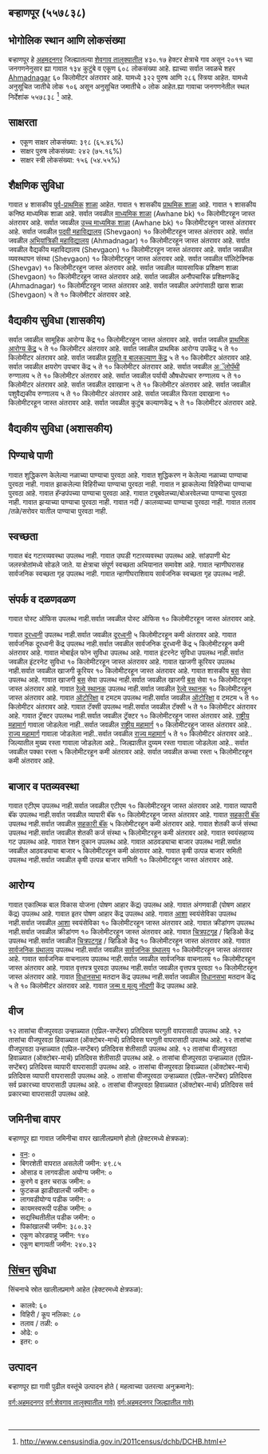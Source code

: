 {{Infobox settlement
| name=बऱ्हाणपूर
| native_name=
| native_name_lang=
| other_name=
| nickname=
| settlement_type=Village
| image_skyline=
| image_alt=
| image_caption=
| pushpin_map=India Maharashtra
| pushpin_label_position=right
| pushpin_map_alt=
| pushpin_map_caption=Location in Maharashtra, India
| latd=
| latm=
| lats=
| latNS=
| longd=
| longm=
| longs=
| longEW=
| coordinates_display=inline,title
| subdivision_type=[[देश]]
| subdivision_name={{flag|India}}
| subdivision_type1=[राज्य_नाव]]
| subdivision_name1=महाराष्ट्र 
| subdivision_type2=[[महाराष्ट्रातील जिल्हे |जिल्हा_नाव]]
| subdivision_name2=अहमदनगर
| subdivision_type3=[[महाराष्ट्रातील तालुके |तालुका_नाव]]
| subdivision_name3=शेवगाव
| website=
| established_title=<!-- Established -->
| established_date=
| founder=
| named_for=
| government_type=
| governing_body=
| unit_pref=Metric=
| area_footnotes=
| area_rank=
| area_total_km2=4.30
| elevation_footnotes=
| elevation_m=
| population_total=608
| population_as_of=2011
| population_rank=
| population_density_km2=141
| population_demonym=
| population_footnotes=
| demographics_type1=Languages
| demographics1_title1=Official
| demographics1_info1=[[Marathi language|Marathi]]
| timezone1=[[Indian Standard Time|IST]]
| utc_offset1==+5:30
| postal_code_type=[[Postal Index Number|PIN]]
| postal_code=
| area_code_type=Telephone code
| area_code=
| registration_plate=
| blank1_name_sec1=Nearest city
| blank1_info_sec1=[[Ahmadnagar]]
| blank2_name_sec1=[[Human sex ratio|Sex ratio]]
| blank2_info_sec1=888 [[male|♂]]/[[female|♀]]
| blank3_name_sec1=Literacy
| blank3_info_sec1=६५.४६%
| blank1_name_sec2=[[2011 Census of India|2011 census]] code
| blank1_info_sec2=५५७८३८
| footnotes=
}}

== बऱ्हाणपूर (५५७८३८) ==

== भोगोलिक स्थान आणि लोकसंख्या ==

बऱ्हाणपूर हे [[अहमदनगर जिल्हा | अहमदनगर]] जिल्ह्यातल्या [[शेवगाव | शेवगाव तालुक्यातील]] ४३०.१७ हेक्टर क्षेत्राचे गाव असून २०११ च्या जनगणनेनुसार ह्या गावात १३४ कुटुंबे व एकूण ६०८ लोकसंख्या आहे. ह्याच्या सर्वात जवळचे शहर [[Ahmadnagar]] ६० किलोमीटर अंतरावर आहे.  यामध्ये ३२२ पुरुष आणि २८६ स्त्रिया आहेत. यामध्ये अनुसूचित जातीचे लोक १०६ असून अनुसूचित जमातीचे ० लोक आहेत.ह्या गावाचा जनगणनेतील स्थल निर्देशांक ५५७८३८  <ref>http://www.censusindia.gov.in/2011census/dchb/DCHB.html</ref> आहे.


== साक्षरता ==  
* एकूण  साक्षर  लोकसंख्या: ३९८ (६५.४६%)
* साक्षर पुरुष लोकसंख्या: २४२ (७५.१६%)
* साक्षर स्त्री लोकसंख्या: १५६ (५४.५५%)


== शैक्षणिक सुविधा ==  
गावात ४ शासकीय [[पूर्व प्राथमिक शिक्षण|पूर्व-प्राथमिक]] [[शाळा]] आहेत.
﻿गावात १ शासकीय [[प्राथमिक शाळा]] आहे.
﻿गावात १ शासकीय कनिष्ठ माध्यमिक शाळा आहे.
सर्वात जवळील [[माध्यमिक शाळा]] (Awhane bk) १० किलोमीटरहून जास्त अंतरावर आहे.
सर्वात जवळील [[उच्च माध्यमिक शिक्षण|उच्च माध्यमिक शाळा]] (Awhane  bk) १० किलोमीटरहून जास्त अंतरावर आहे.
सर्वात जवळील [[महाविद्यालय|पदवी महाविद्यालय]] (Shevgaon) १० किलोमीटरहून जास्त अंतरावर आहे.
सर्वात जवळील [[अभियांत्रिकी|अभियांत्रिकी महाविद्यालय]] (Ahmadnagar) १० किलोमीटरहून जास्त अंतरावर आहे.
सर्वात जवळील वैद्यकीय महाविद्यालय (Shevgaon) १० किलोमीटरहून जास्त अंतरावर आहे.
सर्वात जवळील व्यवस्थापन संस्था (Shevgaon) १० किलोमीटरहून जास्त अंतरावर आहे.
सर्वात जवळील पॉलिटेक्निक (Shevgav) १० किलोमीटरहून जास्त अंतरावर आहे.
सर्वात जवळील व्यावसायिक प्रशिक्षण शाळा (Shevgaon) १० किलोमीटरहून जास्त अंतरावर आहे.
सर्वात जवळील अनौपचारिक प्रशिक्षणकेंद्र (Ahmadnagar) १० किलोमीटरहून जास्त अंतरावर आहे.
सर्वात जवळील अपंगांसाठी खास शाळा (Shevgaon) ५ ते १० किलोमीटर अंतरावर आहे.



== वैद्यकीय सुविधा (शासकीय) ==
सर्वात जवळील सामूहिक आरोग्य केंद्र १० किलोमीटरहून जास्त अंतरावर आहे.
सर्वात जवळील [[प्राथमिक आरोग्य केंद्र]] ५ ते १० किलोमीटर अंतरावर आहे.
सर्वात जवळील प्राथमिक आरोग्य उपकेंद्र ५ ते १० किलोमीटर अंतरावर आहे.
सर्वात जवळील [[प्रसूती| प्रसूति व बालकल्याण केंद्र]] ५ ते १० किलोमीटर अंतरावर आहे.
सर्वात जवळील क्षयरोग उपचार केंद्र ५ ते १० किलोमीटर अंतरावर आहे.
सर्वात जवळील [[अॅलोपॅथी]] रुग्णालय ५ ते १० किलोमीटर अंतरावर आहे.
सर्वात जवळील पर्यायी औषधोपचार रुग्णालय ५ ते १० किलोमीटर अंतरावर आहे.
सर्वात जवळील दवाखाना ५ ते १० किलोमीटर अंतरावर आहे.
सर्वात जवळील पशुवैद्यकीय रुग्णालय ५ ते १० किलोमीटर अंतरावर आहे.
सर्वात जवळील फिरता दवाखाना १० किलोमीटरहून जास्त अंतरावर आहे.
सर्वात जवळील कुटुंब कल्याणकेंद्र ५ ते १० किलोमीटर अंतरावर आहे.


== वैद्यकीय सुविधा (अशासकीय) ==











== पिण्याचे पाणी ==
गावात शुद्धिकरण केलेल्या नळाच्या पाण्याचा पुरवठा आहे.
गावात शुद्धिकरण न केलेल्या नळाच्या पाण्याचा पुरवठा नाही.
गावात झाकलेल्या विहिरीच्या पाण्याचा पुरवठा नाही.
गावात न झाकलेल्या विहिरीच्या पाण्याचा पुरवठा आहे.
गावात हॅन्डपंपच्या पाण्याचा पुरवठा आहे.
गावात ट्यूबवेलच्या/बोअरवेलच्या पाण्याचा पुरवठा नाही.
गावात झऱ्याच्या पाण्याचा पुरवठा नाही.
गावात नदी / कालव्याच्या पाण्याचा  पुरवठा नाही.
गावात तलाव /तळे/सरोवर यातील पाण्याचा पुरवठा नाही.


== स्वच्छता ==
गावात बंद गटारव्यवस्था उपलब्ध नाही.
गावात उघडी गटारव्यवस्था उपलब्ध आहे.
सांडपाणी थेट जलस्त्रोतांमध्ये सोडले जाते.
या क्षेत्राचा संपूर्ण स्वच्छता अभियानात समावेश आहे.
गावात न्हाणीघरासह सार्वजनिक स्वच्छता गृह उपलब्ध नाही.
गावात न्हाणीघराशिवाय सार्वजनिक स्वच्छता गृह उपलब्ध नाही.


== संपर्क व दळणवळण ==
गावात पोस्ट ऑफिस उपलब्ध नाही.सर्वात जवळील पोस्ट ऑफिस १० किलोमीटरहून जास्त अंतरावर आहे.

गावात [[दूरध्वनी]] उपलब्ध नाही.सर्वात जवळील [[दूरध्वनी]] ५ किलोमीटरहून कमी अंतरावर आहे.
गावात सार्वजनिक दूरध्वनी केंद्र उपलब्ध नाही.सर्वात जवळील सार्वजनिक दूरध्वनी केंद्र ५ किलोमीटरहून कमी अंतरावर आहे.
गावात मोबाईल फोन सुविधा उपलब्ध आहे.
गावात इंटरनेट सुविधा उपलब्ध नाही.सर्वात जवळील इंटरनेट सुविधा १० किलोमीटरहून जास्त अंतरावर आहे.
गावात खाजगी कूरियर उपलब्ध नाही.सर्वात जवळील खाजगी कूरियर १० किलोमीटरहून जास्त अंतरावर आहे.
गावात शासकीय [[बस]] सेवा उपलब्ध आहे.
गावात खाजगी [[बस]] सेवा उपलब्ध नाही.सर्वात जवळील खाजगी [[बस]] सेवा १० किलोमीटरहून जास्त अंतरावर आहे.
गावात [[रेल्वे स्थानक]] उपलब्ध नाही.सर्वात जवळील [[रेल्वे स्थानक]] १० किलोमीटरहून जास्त अंतरावर आहे.
गावात [[ऑटोरिक्षा]] व टमटम उपलब्ध नाही.सर्वात जवळील [[ऑटोरिक्षा]] व टमटम ५ ते १० किलोमीटर अंतरावर आहे.
गावात टॅक्सी उपलब्ध नाही.सर्वात जवळील टॅक्सी ५ ते १० किलोमीटर अंतरावर आहे.
गावात ट्रॅक्टर उपलब्ध नाही.सर्वात जवळील ट्रॅक्टर १० किलोमीटरहून जास्त अंतरावर आहे.
[[राष्ट्रीय महामार्ग]] गावाला जोडलेला नाही..सर्वात जवळील [[राष्ट्रीय महामार्ग]] १० किलोमीटरहून जास्त अंतरावर आहे..
[[राज्य महामार्ग (भारत)|राज्य महामार्ग]] गावाला जोडलेला नाही..सर्वात जवळील [[राज्य महामार्ग (भारत)|राज्य महामार्ग]] ५ ते १० किलोमीटर अंतरावर आहे..
जिल्यातील मुख्य रस्ता गावाला जोडलेला आहे..
जिल्ह्यातील दुय्यम रस्ता गावाला जोडलेला आहे..
सर्वात जवळील पक्का रस्ता ५ किलोमीटरहून कमी अंतरावर आहे.
सर्वात जवळील कच्चा रस्ता ५ किलोमीटरहून कमी अंतरावर आहे.





== बाजार व पतव्यवस्था ==
गावात एटीएम उपलब्ध नाही.सर्वात जवळील एटीएम १० किलोमीटरहून जास्त अंतरावर आहे.
गावात व्यापारी बॅंक उपलब्ध नाही.सर्वात जवळील व्यापारी बॅंक १० किलोमीटरहून जास्त अंतरावर आहे.
गावात [[सहकारी संस्था|सहकारी बॅंक]] उपलब्ध नाही.सर्वात जवळील [[सहकारी संस्था|सहकारी बॅंक]] ५ किलोमीटरहून कमी अंतरावर आहे.
गावात शेतकी कर्ज संस्था उपलब्ध नाही.सर्वात जवळील शेतकी कर्ज संस्था ५ किलोमीटरहून कमी अंतरावर आहे.
गावात स्वयंसहाय्य गट उपलब्ध आहे.
गावात रेशन दुकान उपलब्ध आहे.
गावात आठवड्याचा बाजार उपलब्ध नाही.सर्वात जवळील आठवड्याचा बाजार ५ किलोमीटरहून कमी अंतरावर आहे.
गावात कृषी उत्पन्न बाजार समिती उपलब्ध नाही.सर्वात जवळील कृषी उत्पन्न बाजार समिती १० किलोमीटरहून जास्त अंतरावर आहे.


== आरोग्य ==
गावात एकात्मिक बाल विकास योजना (पोषण आहार केंद्र)  उपलब्ध आहे.
गावात अंगणवाडी (पोषण आहार केंद्र) उपलब्ध आहे.
गावात इतर पोषण आहार केंद्र उपलब्ध आहे.
गावात [[आरोग्य|आशा]] स्वयंसेविका उपलब्ध नाही.सर्वात जवळील [[आरोग्य|आशा]] स्वयंसेविका १० किलोमीटरहून जास्त अंतरावर आहे.
गावात क्रीडांगण उपलब्ध नाही.सर्वात जवळील क्रीडांगण १० किलोमीटरहून जास्त अंतरावर आहे.
गावात [[चित्रपटगृह]] / व्हिडिओ केंद्र उपलब्ध नाही.सर्वात जवळील [[चित्रपटगृह]] / व्हिडिओ केंद्र १० किलोमीटरहून जास्त अंतरावर आहे.
गावात [[सार्वजनिक ग्रंथालय]] उपलब्ध नाही.सर्वात जवळील [[सार्वजनिक ग्रंथालय]] १० किलोमीटरहून जास्त अंतरावर आहे.
गावात सार्वजनिक वाचनालय उपलब्ध नाही.सर्वात जवळील सार्वजनिक वाचनालय १० किलोमीटरहून जास्त अंतरावर आहे.
गावात वृत्तपत्र पुरवठा उपलब्ध नाही.सर्वात जवळील वृत्तपत्र पुरवठा १० किलोमीटरहून जास्त अंतरावर आहे.
गावात [[विधानसभा मतदारसंघ|विधानसभा]] मतदान केंद्र उपलब्ध नाही.सर्वात जवळील [[विधानसभा मतदारसंघ|विधानसभा]] मतदान केंद्र ५ ते १० किलोमीटर अंतरावर आहे.
गावात [[जन्म, मृत्यू, विवाह नोंदणी कायदा|जन्म व मृत्यु नोंदणी]] केंद्र उपलब्ध आहे.


== वीज ==
१२ तासांचा वीजपुरवठा उन्हाळ्यात (एप्रिल-सप्टेंबर) प्रतिदिवस घरगुती वापरासाठी उपलब्ध आहे.
१२ तासांचा वीजपुरवठा हिवाळ्यात (ऑक्टोबर-मार्च) प्रतिदिवस घरगुती वापरासाठी उपलब्ध आहे.
१२ तासांचा वीजपुरवठा उन्हाळ्यात (एप्रिल-सप्टेंबर) प्रतिदिवस शेतीसाठी उपलब्ध आहे.
१२ तासांचा वीजपुरवठा हिवाळ्यात (ऑक्टोबर-मार्च) प्रतिदिवस शेतीसाठी उपलब्ध आहे.
० तासांचा वीजपुरवठा उन्हाळ्यात (एप्रिल-सप्टेंबर) प्रतिदिवस व्यापारी वापरासाठी उपलब्ध आहे.
० तासांचा वीजपुरवठा हिवाळ्यात (ऑक्टोबर-मार्च) प्रतिदिवस व्यापारी वापरासाठी उपलब्ध आहे.
० तासांचा वीजपुरवठा उन्हाळ्यात (एप्रिल-सप्टेंबर) प्रतिदिवस सर्व प्रकारच्या वापरासाठी उपलब्ध आहे.
० तासांचा वीजपुरवठा हिवाळ्यात (ऑक्टोबर-मार्च) प्रतिदिवस सर्व प्रकारच्या वापरासाठी उपलब्ध आहे.


== जमिनीचा वापर ==
बऱ्हाणपूर ह्या गावात जमिनीचा वापर खालीलप्रमाणे होतो (हेक्टरमध्ये क्षेत्रफळ):
* [[वन]]: ०
* बिगरशेती वापरात असलेली जमीन: ४९.८५
* ओसाड व लागवडीला अयोग्य जमीन: ०
* कुरणे व इतर चराऊ जमीन: ०
* फुटकळ झाडीखालची जमीन: ०
* लागवडीयोग्य पडीक जमीन: ०
* कायमस्वरूपी पडीक जमीन: ०
* सद्यस्थितीतील पडीक जमीन: ०
* पिकांखालची जमीन: ३८०.३२
* एकूण कोरडवाहू जमीन: १४०
* एकूण बागायती जमीन: २४०.३२


== [[सिंचन]] सुविधा ==
सिंचनाचे स्रोत खालीलप्रमाणे आहेत (हेक्टरमध्ये क्षेत्रफळ):
* कालवे: ६०
* विहिरी / कूप नलिका: ८०
* तलाव / तळी: ०
* ओढे: ०
* इतर: ०


== उत्पादन ==
बऱ्हाणपूर ह्या गावी पुढील वस्तूंचे उत्पादन होते ( महत्वाच्या उतरत्या अनुक्रमाने): 


[[वर्ग:अहमदनगर]]
[[वर्ग:शेवगाव तालुक्यातील गावे)]]
[[वर्ग:अहमदनगर जिल्ह्यातील गावे)]]


 {{संदर्भनोंदी}}
 


